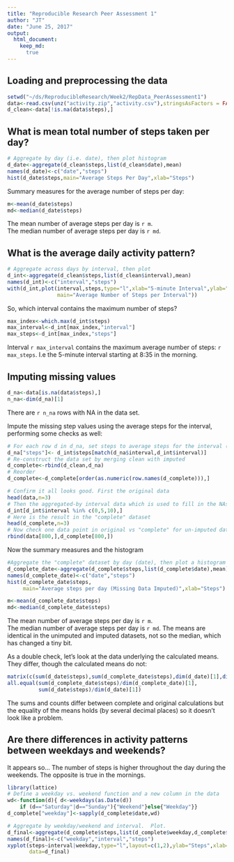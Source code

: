 ```yaml
---
title: "Reproducible Research Peer Assessment 1"
author: "JT"
date: "June 25, 2017"
output: 
  html_document:
    keep_md:
      true
---
```


## Loading and preprocessing the data

```r
setwd("~/ds/ReproducibleResearch/Week2/RepData_PeerAssessment1")
data<-read.csv(unz("activity.zip","activity.csv"),stringsAsFactors = FALSE)
d_clean<-data[!is.na(data$steps),]
```
## What is mean total number of steps taken per day?

```r
# Aggregate by day (i.e. date), then plot histogram
d_date<-aggregate(d_clean$steps,list(d_clean$date),mean)
names(d_date)<-c("date","steps")
hist(d_date$steps,main="Average Steps Per Day",xlab="Steps")
```

Summary measures for the average number of steps per day:
```r
m<-mean(d_date$steps)
md<-median(d_date$steps)
```

The mean number of average steps per day is `r m`.  
The median number of average steps per day is `r md`.  

## What is the average daily activity pattern?

``` r
# Aggregate across days by interval, then plot
d_int<-aggregate(d_clean$steps,list(d_clean$interval),mean)
names(d_int)<-c("interval","steps")
with(d_int,plot(interval,steps,type="l",xlab="5-minute Interval",ylab="Steps",
                main="Average Number of Steps per Interval"))
```

So, which interval contains the maximum number of steps?
```r
max_index<-which.max(d_int$steps)
max_interval<-d_int[max_index,"interval"]
max_steps<-d_int[max_index,"steps"]
```

Interval `r max_interval` contains the maximum average number of steps: `r max_steps`. I.e the 5-minute interval starting at 8:35 in the morning.

## Imputing missing values

```r
d_na<-data[is.na(data$steps),]
n_na<-dim(d_na)[1]
```

There are `r n_na` rows with NA in the data set.

Impute the missing step values using the average steps for the interval, performing some checks as well:

```r
# For each row d in d_na, set steps to average steps for the interval (stored in d_int)
d_na["steps"]<- d_int$steps[match(d_na$interval,d_int$interval)]
# Re-construct the data set by merging clean with imputed 
d_complete<-rbind(d_clean,d_na)
# Reorder
d_complete<-d_complete[order(as.numeric(row.names(d_complete))),]
```

``` r
# Confirm it all looks good. First the original data
head(data,n=3)
# Then the aggregated-by interval data which is used to fill in the NAs
d_int[d_int$interval %in% c(0,5,10),]
# Here is the result in the "complete" dataset
head(d_complete,n=3)
# Now check one data point in original vs "complete" for un-imputed data - looks good
rbind(data[800,],d_complete[800,])
```

Now the summary measures and the  histogram
``` r
#Aggregate the "complete" dataset by day (date), then plot a histogram
d_complete_date<-aggregate(d_complete$steps,list(d_complete$date),mean)
names(d_complete_date)<-c("date","steps")
hist(d_complete_date$steps,
     main="Average steps per day (Missing Data Imputed)",xlab="Steps")

```

``` r
m<-mean(d_complete_date$steps)
md<-median(d_complete_date$steps)
```

The mean number of average steps per day is `r m`.  
The median number of average steps per day is `r md`. 
The means are identical in the unimputed and imputed datasets, not so the median, which has changed a tiny bit.

As a double check, let's look at the data underlying the calculated means.  They differ, though the calculated means do not:
``` r
matrix(c(sum(d_date$steps),sum(d_complete_date$steps),dim(d_date)[1],dim(d_complete_date)[1]),c(2,2))
all.equal(sum(d_complete_date$steps)/dim(d_complete_date)[1],
          sum(d_date$steps)/dim(d_date)[1])
```
The sums and counts differ between complete and original calculations but the equality of the means holds (by several decimal places) so it doesn't look like a problem.

## Are there differences in activity patterns between weekdays and weekends?

It appears so... The number of steps is higher throughout the day during the weekends.  The opposite is true in the mornings.
``` r
library(lattice)
# Define a weekday vs. weekend function and a new column in the data
wd<-function(d){ d<-weekdays(as.Date(d))
    if (d=="Saturday"|d=="Sunday"){"Weekend"}else{"Weekday"}}
d_complete["weekday"]<-sapply(d_complete$date,wd)

# Aggregate by weekday/weekend and interval.  Plot.
d_final<-aggregate(d_complete$steps,list(d_complete$weekday,d_complete$interval),mean)
names(d_final)<-c("weekday","interval","steps")
xyplot(steps~interval|weekday,type="l",layout=c(1,2),ylab="Steps",xlab="Interval",
       data=d_final)

```
